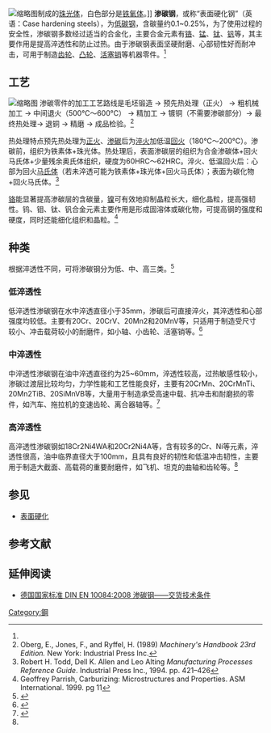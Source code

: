 [[File:Section_of_carburized_steel.png|缩略图]]制成的[[珠光体|珠光体]]，白色部分是[[铁氧体|铁氧体]]。]]
'''渗碳钢'''，或称“表面硬化钢”（英语：Case hardening steels），为[[低碳钢|低碳钢]]，含碳量约0.1~0.25%，为了使用过程的安全性，渗碳钢多数经过适当的合金化，主要合金元素有[[铬|铬]]、[[锰|锰]]、[[钛|钛]]、[[钒|钒]]等，其主要作用是提高淬透性和防止过热。由于渗碳钢表面坚硬耐磨、心部韧性好而耐冲击，可用于制造[[齿轮|齿轮]]、[[凸轮|凸轮]]、[[活塞销|活塞销]]等机器零件。<ref name="殷"/>
==工艺==
{{see also|渗碳}}
[[File:Computerised_Heat_Treatment_Furnance.jpg|缩略图]]
渗碳零件的加工工艺路线是毛坯锻造 → 预先热处理（正火） → 粗机械加工 → 中间退火（500℃～600℃） → 精加工 → 镀铜（不需要渗碳部分）→ 最终热处理→ 退铜 → 精磨 → 成品检验。<ref>Oberg, E., Jones, F., and Ryffel, H. (1989) ''Machinery's Handbook 23rd Edition.'' New York: Industrial Press Inc.</ref>

热处理特点预先热处理为[[正火|正火]]、[[渗碳|渗碳]]后为[[淬火|淬火]]加低温[[回火|回火]]（180℃～200℃）。渗碳前，组织为铁素体+珠光体。热处理后，表面渗碳层的组织为合金渗碳体+回火马氏体+少量残余奥氏体组织，硬度为60HRC～62HRC。淬火、低温回火后：心部为回火[[马氏体|马氏体]]（若未淬透可能为铁素体+珠光体+回火马氏体）；表面为碳化物+回火马氏体。<ref name="todd">Robert H. Todd, Dell K. Allen and Leo Alting ''Manufacturing Processes Reference Guide''. Industrial Press Inc., 1994. pp. 421–426</ref>

[[铬|铬]]能显著提高渗碳层的含碳量，[[镍|镍]]可有效地抑制晶粒长大，细化晶粒，提高强韧性。钨、钼、钛、钒合金元素主要作用是形成固溶体或碳化物，可提高钢的强度和硬度，同时还能细化组织和晶粒。<ref>Geoffrey Parrish, Carburizing: Microstructures and Properties. ASM International. 1999. pg 11</ref>
==种类==
根据淬透性不同，可将渗碳钢分为低、中、高三类。<ref name="殷">{{cite web |author1=殷鹏飞 |title=什么是渗碳钢 |url=http://www.ecorr.org/news/industry/2019-02-22/172010.html |website=中国腐蚀与防护网 |publisher=国家材料环境腐蚀平台 |accessdate=2021-01-29 |archive-date=2021-02-03 |archive-url=https://web.archive.org/web/20210203010711/http://www.ecorr.org/news/industry/2019-02-22/172010.html |dead-url=no }}</ref>
===低淬透性===
低淬透性渗碳钢在水中淬透直径小于35mm，渗碳后可直接淬火，其淬透性和心部强度均较低。主要有20Cr、20CrV、20Mn2和20MnV等，只适用于制造受尺寸较小、冲击载荷较小的耐磨件，如小轴、小齿轮、活塞销等。<ref name="wang">{{cite book |author1=王忠 |title=机械工程材料 |date=2005 |publisher=清华大学出版社 |isbn=9787302116974 |page=148}}</ref>
===中淬透性===
中淬透性渗碳钢在油中淬透直径约为25~60mm，淬透性较高，过热敏感性较小，渗碳过渡层比较均匀，力学性能和工艺性能良好，主要有20CrMn、20CrMnTi、20Mn2TiB、20SiMnVB等，大量用于制造承受高速中载、抗冲击和耐磨损的零件，如汽车、拖拉机的变速齿轮、离合器轴等。<ref>{{cite book |author1=杨明轩 |title=汽车机械基础 |date=2016-03 |isbn=9787564344559}}</ref>
===高淬透性===
高淬透性渗碳钢如18Cr2Ni4WA和20Cr2Ni4A等，含有较多的Cr、Ni等元素，淬透性很高，油中临界直径大于100mm，且具有良好的韧性和低温冲击韧性，主要用于制造大截面、高载荷的重要耐磨件，如飞机、坦克的曲轴和齿轮等。<ref name="wang"/>
==参见==
*[[表面硬化|表面硬化]]
==参考文献==
{{reflist|2}}
==延伸阅读==
*[https://members.marticonet.sk/jkuba/normy/EN%2010084_DIN_Case-hardening-steels-Technical-delivery-conditions.pdf 德国国家标准 DIN EN 10084:2008 渗碳钢——交货技术条件] {{Wayback|url=https://members.marticonet.sk/jkuba/normy/EN%2010084_DIN_Case-hardening-steels-Technical-delivery-conditions.pdf |date=20170713112016 }}
[[Category:鋼|Category:鋼]]